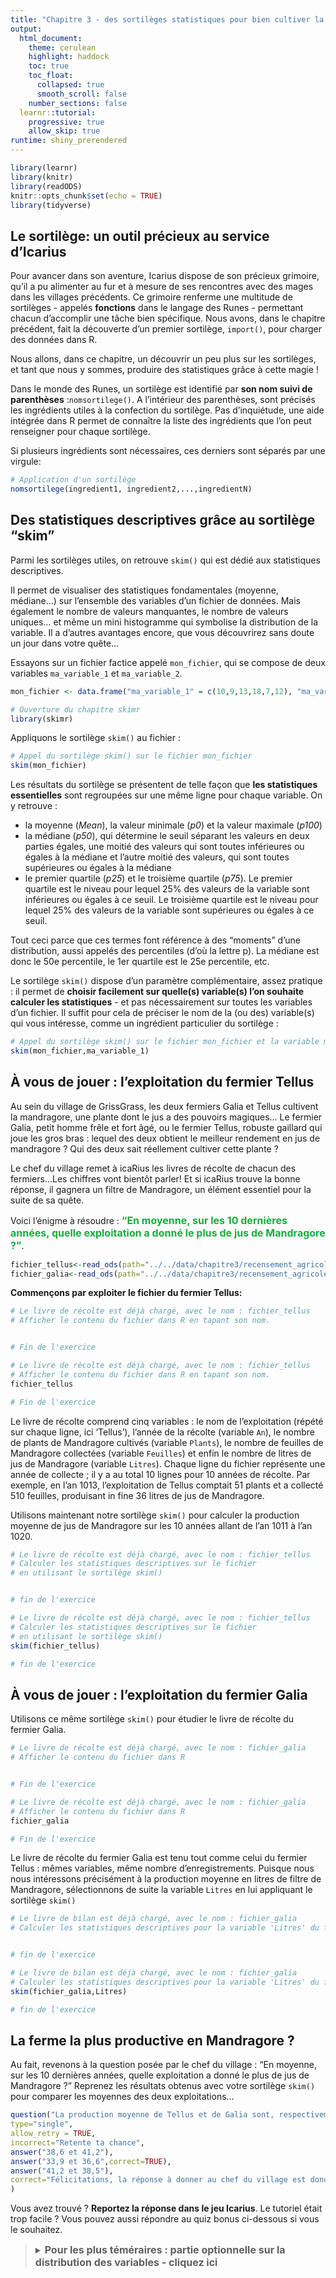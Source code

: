 ---
title: "Chapitre 3 - des sortilèges statistiques pour bien cultiver la Mandragore "
output: 
  html_document:
    theme: cerulean
    highlight: haddock
    toc: true
    toc_float:
      collapsed: true
      smooth_scroll: false
    number_sections: false
  learnr::tutorial:
    progressive: true
    allow_skip: true
runtime: shiny_prerendered
---

```{r setup, include=FALSE}
library(learnr)
library(knitr)
library(readODS)
knitr::opts_chunk$set(echo = TRUE)
library(tidyverse)
```




## Le sortilège: un outil précieux au service d'Icarius

Pour avancer dans son aventure, Icarius dispose de son précieux grimoire, qu'il a pu alimenter au fur et à mesure de ses rencontres avec des mages dans les villages précédents. Ce grimoire renferme une multitude de sortilèges - appelés **fonctions** dans le langage des Runes - permettant chacun d'accomplir une tâche bien spécifique. Nous avons, dans le chapitre précédent, fait la découverte d'un premier sortilège, `import()`, pour charger des données dans R. 

Nous allons, dans ce chapitre, un découvrir un peu plus sur les sortilèges, et tant que nous y sommes, produire des statistiques grâce à cette magie !

Dans le monde des Runes, un sortilège est identifié par **son nom suivi de parenthèses** :`nomsortilege()`. A l'intérieur des parenthèses, sont précisés les ingrédients utiles à la confection du sortilège. Pas d'inquiétude, une aide intégrée dans R permet de connaître la liste des ingrédients que l'on peut renseigner pour chaque sortilège.

Si plusieurs ingrédients sont nécessaires, ces derniers sont séparés par une virgule:

```{r, collapse = TRUE, eval=FALSE}
# Application d'un sortilège   
nomsortilege(ingredient1, ingredient2,...,ingredientN)

```


## Des statistiques descriptives grâce au sortilège "skim"

Parmi les sortilèges utiles, on retrouve `skim()` qui est dédié aux statistiques descriptives. 

Il permet de visualiser des statistiques fondamentales (moyenne, médiane...) sur l'ensemble des variables d'un fichier de données. Mais également le nombre de valeurs manquantes, le nombre de valeurs uniques... et même un mini histogramme qui symbolise la distribution de la variable. Il a d'autres avantages encore, que vous découvrirez sans doute un jour dans votre quête...

Essayons sur un fichier factice appelé `mon_fichier`, qui se compose de deux variables `ma_variable_1` et `ma_variable_2`. 

```{r,  echo=FALSE}
mon_fichier <- data.frame("ma_variable_1" = c(10,9,13,18,7,12), "ma_variable_2" = c(35,29,43,26,34,31))
```


```{r, collapse = TRUE, echo=FALSE,eval=T, message = FALSE}
# Ouverture du chapitre skimr
library(skimr)
```

Appliquons le sortilège `skim()` au fichier :
```{r, collapse = FALSE}
# Appel du sortilège skim() sur le fichier mon_fichier   
skim(mon_fichier)
```

Les résultats du sortilège se présentent de telle façon que **les statistiques essentielles** sont regroupées sur une même ligne pour chaque variable. On y retrouve :

- la moyenne (*Mean*), la valeur minimale (*p0*) et la valeur maximale (*p100*)
- la médiane (*p50*), qui détermine le seuil séparant les valeurs en deux parties égales, une moitié des valeurs qui sont toutes inférieures ou égales à la médiane et l'autre moitié des valeurs, qui sont toutes supérieures ou égales à la médiane
- le premier quartile (*p25*) et le troisième quartile (*p75*). Le premier quartile est le niveau pour lequel 25% des valeurs de la variable sont inférieures ou égales à ce seuil. Le troisième quartile est le niveau pour lequel 25% des valeurs de la variable sont supérieures ou égales à ce seuil.  

Tout ceci parce que ces termes font référence à des "moments" d'une distribution, aussi appelés des percentiles (d'où la lettre p). La médiane est donc le 50e percentile, le 1er quartile est le 25e percentile, etc. 


Le sortilège `skim()` dispose d'un paramètre complémentaire, assez pratique : il permet de **choisir facilement sur quelle(s) variable(s) l'on souhaite calculer les statistiques** - et pas nécessairement sur toutes les variables d'un fichier. Il suffit pour cela de préciser le nom de la (ou des) variable(s) qui vous intéresse, comme un ingrédient particulier du sortilège :


```{r, collapse = FALSE}
# Appel du sortilège skim() sur le fichier mon_fichier et la variable ma_variable_1  
skim(mon_fichier,ma_variable_1)
``` 


## À vous de jouer : l'exploitation du fermier Tellus

Au sein du village de GrissGrass, les deux fermiers Galia et Tellus cultivent la mandragore, une plante dont le jus a des pouvoirs magiques... Le fermier Galia, petit homme frêle et fort âgé, ou le fermier Tellus, robuste gaillard qui joue les gros bras : lequel des deux obtient le meilleur rendement en jus de mandragore ? Qui des deux sait réellement cultiver cette plante ? <p>

Le chef du village remet à icaRius les livres de récolte de chacun des fermiers...Les chiffres vont bientôt parler! Et si icaRius trouve la bonne réponse, il gagnera un filtre de Mandragore, un élément essentiel pour la suite de sa quête.

Voici l'énigme à résoudre : <span style="color:#18AC3E;font-size:16px">**"En moyenne, sur les 10 dernières années, quelle exploitation a donné le plus de jus de Mandragore ?"**</span>.


```{r,  echo=FALSE, message = FALSE}
fichier_tellus<-read_ods(path="../../data/chapitre3/recensement_agricole_statia_Tellus.ods")
fichier_galia<-read_ods(path="../../data/chapitre3/recensement_agricole_statia_Galia.ods")
```

**Commençons par exploiter le fichier du fermier Tellus:** 
```{r ex1,exercise=TRUE}
# Le livre de récolte est déjà chargé, avec le nom : fichier_tellus
# Afficher le contenu du fichier dans R en tapant son nom.


# Fin de l'exercice
``` 
 

```{r ex1-solution}
# Le livre de récolte est déjà chargé, avec le nom : fichier_tellus
# Afficher le contenu du fichier dans R en tapant son nom.
fichier_tellus

# Fin de l'exercice
``` 

Le livre de récolte comprend cinq variables : le nom de l'exploitation (répété sur chaque ligne, ici 'Tellus'), l'année de la récolte (variable `An`), le nombre de plants de Mandragore cultivés (variable `Plants`), le nombre de feuilles de Mandragore collectées (variable `Feuilles`) et enfin le nombre de litres de jus de Mandragore (variable `Litres`). Chaque ligne du fichier représente une année de collecte ; il y a au total 10 lignes pour 10 années de récolte. Par exemple, en l'an 1013, l'exploitation de Tellus comptait 51 plants et a collecté 510 feuilles, produisant in fine 36 litres de jus de Mandragore. 

Utilisons maintenant notre sortilège `skim()` pour calculer la production moyenne de jus de Mandragore sur les 10 années allant de l'an 1011 à l'an 1020.

```{r ex2,exercise=TRUE}
# Le livre de récolte est déjà chargé, avec le nom : fichier_tellus
# Calculer les statistiques descriptives sur le fichier 
# en utilisant le sortilège skim() 


# fin de l'exercice
``` 
 

```{r ex2-solution}
# Le livre de récolte est déjà chargé, avec le nom : fichier_tellus
# Calculer les statistiques descriptives sur le fichier 
# en utilisant le sortilège skim() 
skim(fichier_tellus)

# fin de l'exercice
``` 

## À vous de jouer : l'exploitation du fermier Galia

Utilisons ce même sortilège `skim()` pour étudier le livre de récolte du fermier Galia.

```{r ex3,exercise=TRUE}
# Le livre de récolte est déjà chargé, avec le nom : fichier_galia
# Afficher le contenu du fichier dans R


# Fin de l'exercice
``` 
 

```{r ex3-solution}
# Le livre de récolte est déjà chargé, avec le nom : fichier_galia
# Afficher le contenu du fichier dans R
fichier_galia

# Fin de l'exercice
``` 

Le livre de récolte du fermier Galia est tenu tout comme celui du fermier Tellus : mêmes variables, même nombre d'enregistrements. Puisque nous nous intéressons précisément à la production moyenne en litres de filtre de Mandragore, sélectionnons de suite la variable `Litres` en lui appliquant le sortilège `skim()`

```{r ex4,exercise=TRUE}
# Le livre de bilan est déjà chargé, avec le nom : fichier_galia
# Calculer les statistiques descriptives pour la variable 'Litres' du fichier 


# fin de l'exercice
``` 
 

```{r ex4-solution}
# Le livre de bilan est déjà chargé, avec le nom : fichier_galia
# Calculer les statistiques descriptives pour la variable 'Litres' du fichier 
skim(fichier_galia,Litres)

# fin de l'exercice
``` 



## La ferme la plus productive en Mandragore ?

Au fait, revenons à la question posée par le chef du village : "En moyenne, sur les 10 dernières années, quelle exploitation a donné le plus de jus de Mandragore ?" Reprenez les résultats obtenus avec votre sortilège `skim()` pour comparer les moyennes des deux exploitations...


```{r question1,echo=FALSE}
question("La production moyenne de Tellus et de Galia sont, respectivement, de :",
type="single",
allow_retry = TRUE,
incorrect="Retente ta chance",
answer("38,6 et 41,2"),
answer("33,9 et 36,6",correct=TRUE),
answer("41,2 et 38,5"),
correct="Félicitations, la réponse à donner au chef du village est donc : Galia (avec G majuscule)"
)

```   
 
Vous avez trouvé ? **Reportez la réponse dans le jeu Icarius**. Le tutoriel était trop facile ? Vous pouvez aussi répondre au quiz bonus ci-dessous si vous le souhaitez. 
 
><details><summary><font size="3"><b>Pour les plus téméraires : partie optionnelle sur la distribution des variables - cliquez ici</b></font></summary>
><p><font size="2">
>
>Les deux exploitations ont une production moyenne différente : la valeur `mean` de la variable Litres dans les résultats du sortilè skim() donne en effet une moyenne respective de 33,9 litres et 36,5 litres pour les exploitations de Tellus et Galia. 
>
>Au delà de cette moyenne, le sortilège skim() révèle des caractéristiques très différentes entre les deux exploitations. Quelle proposition parmi les suivantes est fausse ? Aidez-vous des résultats obtenus avec skim pour les deux exploitations...
>
>```{r question2,echo=FALSE}
question("Quiz bonus - quelle assertion est fausse ?",
type="single",
allow_retry = TRUE,
incorrect="Retente ta chance",
answer("L'exploitation de Galia présente la production la plus régulière, quand celle de Tellus est très irrégulière"),
answer("L'exploitation de Galia a enregistré la production maximale sur une année donnée",correct=TRUE),
answer("L'exploitaton de Tellus a enregistré la production minimale sur une année donnée"),
correct="Félicitations, c'est la bonne réponse pour ce quiz bonus. La première proposition est juste : l'écart-type pour Galia est de 2,55 contre 8,63 pour Tellus (voir variable `sd`). La troisième proposition est également juste : la production minimale enregistrée par Tellus est de 22, contre 33 pour Galia (voir variable `p0`). Enfin, la deuxième proposition est erronée : la production maximale enregistrée par Galia est de 41, mais elle atteint 44 pour Tellus (voir variable `p100`)"
)
```   
></font></p></details>

 

